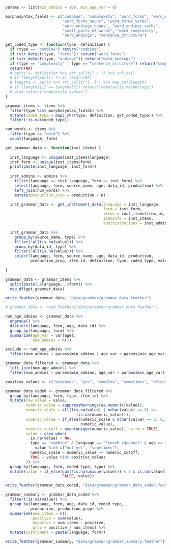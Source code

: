 ```r
params <- list(min_admins = 100, min_age_var = 8)
```

```r
morphosyntax_fields <- c("combine", "complexity", "word_forms", "word_endings",
                         "word_forms_nouns", "word_forms_verbs", 
                         "word_endings_nouns", "word_endings_verbs", 
                         "small_parts_of_words", "word_complexity",
                         "verb_endings", "sentence_structure")

get_coded_type <- function(type, definition) {
  if (type == "combine") return("combine")
  if (str_detect(type, "forms")) return("word_forms")
  if (str_detect(type, "endings")) return("word_endings")
  if (type == "complexity" | type == "sentence_structure") return("complexity")
  return(NA)
  # parts <- definition %>% str_split(" / ") %>% unlist()
  # if (length(parts) != 2) return(NA)
  # lengths <- parts %>% str_split("[ ']") %>% map_int(length)
  # if (lengths[1] == lengths[2]) return("complexity_morphology")
  # else return("complexity_syntax")
}

grammar_items <- items %>%
  filter(type %in% morphosyntax_fields) %>%
  mutate(coded_type = map2_chr(type, definition, get_coded_type)) %>%
  filter(!is.na(coded_type))
```

```r
num_words <- items %>%
  filter(type == "word") %>%
  count(language, form)

get_grammar_data <- function(inst_items) {
  
  inst_language <- unique(inst_items$language)
  inst_form <- unique(inst_items$form)
  print(paste(inst_language, inst_form))
  
  inst_admins <- admins %>%
    filter(language == inst_language, form == inst_form) %>%
    select(language, form, source_name, age, data_id, production) %>%
    left_join(num_words) %>%
    mutate(production_prop = production / n)

  inst_grammar_data <- get_instrument_data(language = inst_language,
                                           form = inst_form, 
                                           items = inst_items$item_id,
                                           iteminfo = inst_items,
                                           administrations = inst_admins)

  inst_grammar_data %>%
    group_by(source_name, type) %>%
    filter(!all(is.na(value))) %>%
    group_by(data_id, type) %>%
    filter(!all(is.na(value))) %>%
    select(language, form, source_name, age, data_id, production,
           production_prop, item_id, definition, type, coded_type, value)
  
}

grammar_data <- grammar_items %>%
  split(paste(.$language, .$form)) %>%
  map_df(get_grammar_data)

write_feather(grammar_data, "data/grammar/grammar_data.feather")
```

```r
# grammar_data <- read_feather("data/grammar/grammar_data.feather")

num_age_admins <- grammar_data %>%
  ungroup() %>%
  distinct(language, form, age, data_id) %>%
  group_by(language, form) %>%
  summarise(age_var = var(age),
            num_admins = n())

exclude <- num_age_admins %>%
  filter(num_admins < params$min_admins | age_var < params$min_age_var)

grammar_data_filtered <- grammar_data %>%
  left_join(num_age_admins) %>%
  filter(num_admins > params$min_admins, age_var > params$min_age_var)

positive_values <- c("produces", "yes", "complex", "sometimes", "often")

grammar_data_coded <- grammar_data_filtered %>%
  group_by(language, form, type, item_id) %>%
  mutate(raw_value = value,
         numeric_value = suppressWarnings(as.numeric(value)),
         numeric_scale = all((is.na(value) | nchar(value) == 0) ==
                               (is.na(numeric_value))),
         numeric_value = if_else(numeric_scale & nchar(value) == 0, 0,
                                 numeric_value),
         numeric_cutoff = mean(unique(numeric_value), na.rm = TRUE),
         value = case_when(
           is.na(value) ~ NA,
           type == "combine" & language == "French (Quebec)" & age >= 24 ~
             value %in% c("not yet", "sometimes"),
           numeric_scale ~ numeric_value >= numeric_cutoff,
           TRUE ~ value %in% positive_values
         )) %>%
  group_by(language, form, coded_type, type) %>%
  mutate(value = if_else(sum(!is.na(unique(value))) < 2 & is.na(value),
                         FALSE, value))

write_feather(grammar_data_coded, "data/grammar/grammar_data_coded.feather")
```

```r
grammar_summary <- grammar_data_coded %>%
  filter(!is.na(value)) %>%
  group_by(language, form, age, data_id, coded_type,
           production, production_prop) %>%
  summarise(num_items = n(),
            positive = sum(value),
            negative = num_items - positive,
            prop = positive / num_items) %>%
  mutate(instrument = paste(language, form))

write_feather(grammar_summary, "data/grammar/grammar_summary.feather")
```
